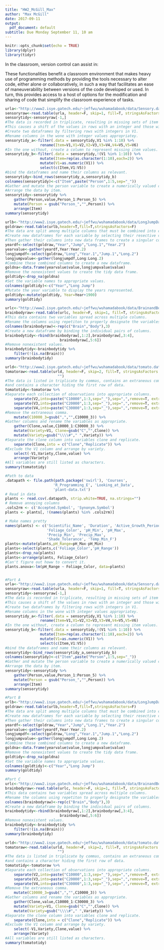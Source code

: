 ```yaml
---
title: "HW2_McGill_Max"
author: "Max McGill"
date: 2017-09-11
output:
  pdf_document: default
subtitle: Due Monday September 11, 10 am
---
```


```r
knitr::opts_chunk$set(echo = TRUE)
library(dplyr)
library(tidyr)
```

\section{Problem 4}
In the classroom, version control can assist in:
\begin{itemize}
\item updating and reverting code as necessary for assignments and projects
\item maintaining and securing multiple versions of code for comparison, reversion, and conversion
\item facilitating collaborative efforts for projects that require such methods
\end{itemize}
These functionalities benefit a classroom environment that makes heavy use of programming methods by providing the tools necessary to alter code, either alone or collaboratively, in such a way that facilitates an ease of maneuverability between versions of the code developed or used.
In turn, this provides access to a host of options for the modification and sharing of code that simplify the classroom experience of tasks.

\section{Problem 5}
\subsection{Part A}
```r
urla<-"http://www2.isye.gatech.edu/~jeffwu/wuhamadabook/data/Sensory.dat"
sensoryraw<-read.table(urla, header=F, skip=1, fill=T, stringsAsFactors = F)
sensorytidy<-sensoryraw[-1,]
#The data is recorded in triplicate, resulting in missing sets of item values when read.
#This causes a shift of the values in rows with an integer and those without.
#Create two dataframes by filtering rows with integers in V1.
#Rename columns in the wone with integer values appropriatey.
sensorytidy_a<-filter(.data = sensorytidy,V1 %in% 1:10) %>%
                rename(Item=V1,V1=V2,V2=V3,V3=V4,V4=V5,V5=V6)
#In the one without, create a column to represent missing item values.
sensorytidy_b<-filter(.data = sensorytidy,!(V1 %in% 1:10)) %>%
                mutate(Item=rep(as.character(1:10),each=2)) %>%
                mutate(V1=as.numeric(V1)) %>%
                select(c(Item,V1:V5))
#bind the dataframes and name their columns as relevant. 
sensorytidy<-bind_rows(sensorytidy_a,sensorytidy_b)
colnames(sensorytidy)<-c("Item",paste("Person",1:5,sep="_"))
#Gather and mutate the person variable to create a numerically valued column.
#Arrange the data by item.
sensorytidy<-sensorytidy %>%  
    gather(Person,value,Person_1:Person_5) %>%  
    mutate(Person = gsub("Person_","",Person)) %>%
    arrange(Item)
summary(sensorytidy)
```

\subsection{Part B}
```r
urlb<-"http://www2.isye.gatech.edu/~jeffwu/wuhamadabook/data/LongJumpData.dat"
goldraw<-read.table(urlb,header=T,fill=T,stringsAsFactors=F)
#The data are split among multiple columns that must be combined into coherence.
#Create new dataframes for each variable by selecting their resective columns.
#Then gather their columns into new data frames to create a singular column for each.
yeardf<-select(goldraw,"Year","Jump","Long.1","Year.2")
yearvalue<-gather(yeardf,Year:Year.2)
longjumpdf<-select(goldraw,"Long","Year.1","Jump.1","Long.2")
longjumpvalue<-gather(longjumpdf,Long:Long.2)
#Combine these combined columns to create a new dataframe.
goldna<-data.frame(yearvalue$value,longjumpvalue$value)
#Remove the nonexistent values to create the tidy data frame.
goldtidy<-drop_na(goldna)
#Set the variable names to appropriate values.
colnames(goldtidy)<-c("Year","Long Jump")
#Mutate the year variable to display the years represented.
goldtidy<-mutate(goldtidy, Year=Year+1900)
summary(goldtidy)
```
\subsection{Part C}
```r
urlc<-"http://www2.isye.gatech.edu/~jeffwu/wuhamadabook/data/BrainandBodyWeight.dat"
brainbodyraw<-read.table(urlc, header=F, skip=1, fill=T, stringsAsFactors = F)
#This data contains two variables spread across multiple columns.
#Rename the columns using repetiton to properly designate the variables.
colnames(brainbodyraw)<-rep(c("Brain","Body"),3)
#Create a new dataframe by binding the individual pairs of columns.
brainbodytidy<-rbind(brainbodyraw[,1:2],brainbodyraw[,3:4],
                         brainbodyraw[,5:6])
#Remove nonexistent values.
brainbodytidy<-brainbodytidy %>%  
    filter(!(is.na(Brain))) 
summary(brainbodytidy)
```
\subsection{Part D}
```r
urld<-"http://www2.isye.gatech.edu/~jeffwu/wuhamadabook/data/tomato.dat"
tomatoraw<-read.table(urld, header=F, skip=2, fill=T, stringsAsFactors = F, comment.char =
                        "")
#The data is listed in triplicate by commas, contains an extraneous comma in one variable,
#and contains a character hiding the first row of data.
tomatotidy<-tomatoraw %>%  
#Separate each collection of observations into appropriate columns. 
    separate(V2,into=paste("C10000",1:3,sep="_"),sep=",",remove=T, extra="merge") %>%
    separate(V3,into=paste("C20000",1:3,sep="_"),sep=",",remove=T, extra="merge") %>%
    separate(V4,into=paste("C30000",1:3,sep="_"),sep=",",remove=T, extra="merge") %>%
#Remove the extraneous comma.
    mutate(C10000_3=gsub(",","",C10000_3)) %>%
#Gather columns and rename the variables as appropriate.
    gather(Clone,value,C10000_1:C30000_3) %>%
    mutate(Variety=V1, Clone=gsub("C","",Clone)) %>%
    mutate(Variety=gsub("\\\\#"," ",Variety)) %>%
#Separate the clone column into variables clone and replicate.
    separate(Clone,into = c("Clone","Replicate")) %>%
#Exclude the V1 column and arrange by variety.
    select(-V1,Variety,Clone,value) %>%
    arrange(Variety)
#All variables are still listed as characters.
summary(tomatotidy)
```
\section{Problem 6}
```r
#Path to data
.datapath <- file.path(path.package('swirl'), 'Courses',
                      'R_Programming_E', 'Looking_at_Data',
                      'plant-data.txt')
# Read in data
plants <- read.csv(.datapath, strip.white=TRUE, na.strings="")
# Remove annoying columns
.cols2rm <- c('Accepted.Symbol', 'Synonym.Symbol')
plants <- plants[, !(names(plants) %in% .cols2rm)]

# Make names pretty
names(plants) <- c('Scientific_Name', 'Duration', 'Active_Growth_Period',
                   'Foliage_Color', 'pH_Min', 'pH_Max',
                   'Precip_Min', 'Precip_Max',
                   'Shade_Tolerance', 'Temp_Min_F')
plants<-mutate(plants,pH_Range=pH_Max-pH_Min)
plants<-select(plants,c('Foliage_Color','pH_Range'))
plants<-drop_na(plants)
plants<-arrange(plants, Foliage_Color)
#Can't figure out howw to convert it.
plants.anova<-lm(pH_Range ~ Foliage_Color, data=plants)
```
\section{Problem 7}
```r

```
\section{Appendix 1: R Code}
\subsection{Problem 5}
```r
#Part A
urla<-"http://www2.isye.gatech.edu/~jeffwu/wuhamadabook/data/Sensory.dat"
sensoryraw<-read.table(urla, header=F, skip=1, fill=T, stringsAsFactors = F)
sensorytidy<-sensoryraw[-1,]
#The data is recorded in triplicate, resulting in missing sets of item values when read.
#This causes a shift of the values in rows with an integer and those without.
#Create two dataframes by filtering rows with integers in V1.
#Rename columns in the wone with integer values appropriatey.
sensorytidy_a<-filter(.data = sensorytidy,V1 %in% 1:10) %>%
                rename(Item=V1,V1=V2,V2=V3,V3=V4,V4=V5,V5=V6)
#In the one without, create a column to represent missing item values.
sensorytidy_b<-filter(.data = sensorytidy,!(V1 %in% 1:10)) %>%
                mutate(Item=rep(as.character(1:10),each=2)) %>%
                mutate(V1=as.numeric(V1)) %>%
                select(c(Item,V1:V5))
#bind the dataframes and name their columns as relevant. 
sensorytidy<-bind_rows(sensorytidy_a,sensorytidy_b)
colnames(sensorytidy)<-c("Item",paste("Person",1:5,sep="_"))
#Gather and mutate the person variable to create a numerically valued column.
#Arrange the data by item.
sensorytidy<-sensorytidy %>%  
    gather(Person,value,Person_1:Person_5) %>%  
    mutate(Person = gsub("Person_","",Person)) %>%
    arrange(Item)
summary(sensorytidy)
```

```r
#Part B
urlb<-"http://www2.isye.gatech.edu/~jeffwu/wuhamadabook/data/LongJumpData.dat"
goldraw<-read.table(urlb,header=T,fill=T,stringsAsFactors=F)
#The data are split among multiple columns that must be combined into coherence.
#Create new dataframes for each variable by selecting their resective columns.
#Then gather their columns into new data frames to create a singular column for each.
yeardf<-select(goldraw,"Year","Jump","Long.1","Year.2")
yearvalue<-gather(yeardf,Year:Year.2)
longjumpdf<-select(goldraw,"Long","Year.1","Jump.1","Long.2")
longjumpvalue<-gather(longjumpdf,Long:Long.2)
#Combine these combined columns to create a new dataframe.
goldna<-data.frame(yearvalue$value,longjumpvalue$value)
#Remove the nonexistent values to create the tidy data frame.
goldtidy<-drop_na(goldna)
#Set the variable names to appropriate values.
colnames(goldtidy)<-c("Year","Long Jump")
summary(goldtidy)
```

```r
#Part C
urlc<-"http://www2.isye.gatech.edu/~jeffwu/wuhamadabook/data/BrainandBodyWeight.dat"
brainbodyraw<-read.table(urlc, header=F, skip=1, fill=T, stringsAsFactors = F)
#This data contains two variables spread across multiple columns.
#Rename the columns using repetiton to properly designate the variables.
colnames(brainbodyraw)<-rep(c("Brain","Body"),3)
#Create a new dataframe by binding the individual pairs of columns.
brainbodytidy<-rbind(brainbodyraw[,1:2],brainbodyraw[,3:4],
                         brainbodyraw[,5:6])
#Remove nonexistent values.
brainbodytidy<-brainbodytidy %>%  
    filter(!(is.na(Brain))) 
summary(brainbodytidy)
```

```r
urld<-"http://www2.isye.gatech.edu/~jeffwu/wuhamadabook/data/tomato.dat"
tomatoraw<-read.table(urld, header=F, skip=2, fill=T, stringsAsFactors = F, comment.char =
                        "")
#The data is listed in triplicate by commas, contains an extraneous comma in one variable,
#and contains a character hiding the first row of data.
tomatotidy<-tomatoraw %>%  
#Separate each collection of observations into appropriate columns. 
    separate(V2,into=paste("C10000",1:3,sep="_"),sep=",",remove=T, extra="merge") %>%
    separate(V3,into=paste("C20000",1:3,sep="_"),sep=",",remove=T, extra="merge") %>%
    separate(V4,into=paste("C30000",1:3,sep="_"),sep=",",remove=T, extra="merge") %>%
#Remove the extraneous comma.
    mutate(C10000_3=gsub(",","",C10000_3)) %>%
#Gather columns and rename the variables as appropriate.
    gather(Clone,value,C10000_1:C30000_3) %>%
    mutate(Variety=V1, Clone=gsub("C","",Clone)) %>%
    mutate(Variety=gsub("\\\\#"," ",Variety)) %>%
#Separate the clone column into variables clone and replicate.
    separate(Clone,into = c("Clone","Replicate")) %>%
#Exclude the V1 column and arrange by variety.
    select(-V1,Variety,Clone,value) %>%
    arrange(Variety)
#All variables are still listed as characters.
summary(tomatotidy)
```
\subsection{Problem 6}
\subsection{Problem 7}
